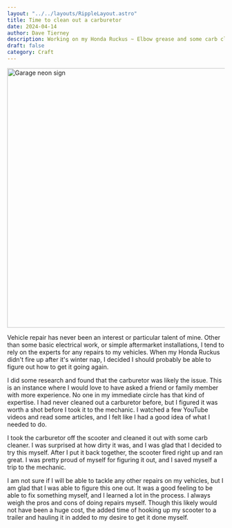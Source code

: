 ```yaml
---
layout: "../../layouts/RippleLayout.astro"
title: Time to clean out a carburetor
date: 2024-04-14
author: Dave Tierney
description: Working on my Honda Ruckus ~ Elbow grease and some carb cleaner to save a trip to the mechanic.
draft: false
category: Craft
---
```



<Image src={garage} alt="Garage neon sign" height="600" width="1200" />

Vehicle repair has never been an interest or particular talent of mine. Other than some basic electrical work, or simple aftermarket installations, I tend to rely on the experts for any repairs to my vehicles. When my Honda Ruckus didn't fire up after it's winter nap, I decided I should probably be able to figure out how to get it going again.

I did some research and found that the carburetor was likely the issue. This is an instance where I would love to have asked a friend or family member with more experience. No one in my immediate circle has that kind of expertise. I had never cleaned out a carburetor before, but I figured it was worth a shot before I took it to the mechanic. I watched a few YouTube videos and read some articles, and I felt like I had a good idea of what I needed to do.

I took the carburetor off the scooter and cleaned it out with some carb cleaner. I was surprised at how dirty it was, and I was glad that I decided to try this myself. After I put it back together, the scooter fired right up and ran great. I was pretty proud of myself for figuring it out, and I saved myself a trip to the mechanic.

I am not sure if I will be able to tackle any other repairs on my vehicles, but I am glad that I was able to figure this one out. It was a good feeling to be able to fix something myself, and I learned a lot in the process. I always weigh the pros and cons of doing repairs myself. Though this likely would not have been a huge cost, the added time of hooking up my scooter to a trailer and hauling it in added to my desire to get it done myself.
